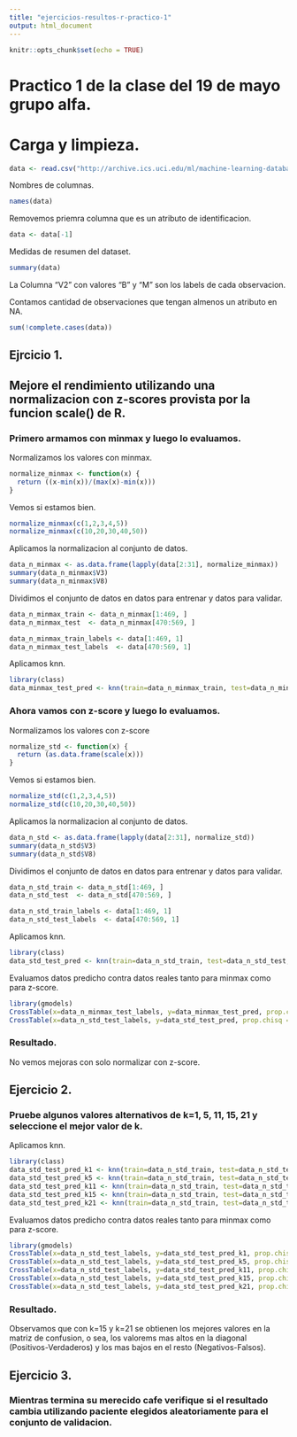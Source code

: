 ```yaml
---
title: "ejercicios-resultos-r-practico-1"
output: html_document
---
```


```r
knitr::opts_chunk$set(echo = TRUE)
```

# Practico 1 de la clase del 19 de mayo grupo alfa.

# Carga y limpieza.

```r
data <- read.csv("http://archive.ics.uci.edu/ml/machine-learning-databases/breast-cancer-wisconsin/wdbc.data",header=FALSE)
```

Nombres de columnas.
```r
names(data)
```

Removemos priemra columna que es un atributo de identificacion.
```r
data <- data[-1]
```

Medidas de resumen del dataset.
``` r
summary(data)
```

La Columna "V2" con valores "B" y "M" son los labels de cada observacion.

Contamos cantidad de observaciones que tengan almenos un atributo en NA.
```r
sum(!complete.cases(data))
```

## Ejrcicio 1. 
## Mejore el rendimiento utilizando una normalizacion con z-scores provista por la funcion scale() de R.

### Primero armamos con minmax y luego lo evaluamos.

Normalizamos los valores con minmax.
```r
normalize_minmax <- function(x) {
  return ((x-min(x))/(max(x)-min(x)))
}
```

Vemos si estamos bien.
```r
normalize_minmax(c(1,2,3,4,5))
normalize_minmax(c(10,20,30,40,50))
```

Aplicamos la normalizacion al conjunto de datos.
```r
data_n_minmax <- as.data.frame(lapply(data[2:31], normalize_minmax))
summary(data_n_minmax$V3)
summary(data_n_minmax$V8)
```

Dividimos el conjunto de datos en datos para entrenar y datos para validar.
```r
data_n_minmax_train <- data_n_minmax[1:469, ]
data_n_minmax_test  <- data_n_minmax[470:569, ] 
```

```r
data_n_minmax_train_labels <- data[1:469, 1]
data_n_minmax_test_labels  <- data[470:569, 1]
```

Aplicamos knn.
```r
library(class)
data_minmax_test_pred <- knn(train=data_n_minmax_train, test=data_n_minmax_test, cl=data_n_minmax_train_labels, k=21)
```

### Ahora vamos con z-score y luego lo evaluamos.

Normalizamos los valores con z-score
```r
normalize_std <- function(x) {
  return (as.data.frame(scale(x)))
}
```

Vemos si estamos bien.
```r
normalize_std(c(1,2,3,4,5))
normalize_std(c(10,20,30,40,50))
```

Aplicamos la normalizacion al conjunto de datos.
```r
data_n_std <- as.data.frame(lapply(data[2:31], normalize_std))
summary(data_n_std$V3)
summary(data_n_std$V8)
```

Dividimos el conjunto de datos en datos para entrenar y datos para validar.
```r
data_n_std_train <- data_n_std[1:469, ]
data_n_std_test  <- data_n_std[470:569, ] 
```

```r
data_n_std_train_labels <- data[1:469, 1]
data_n_std_test_labels  <- data[470:569, 1]
```

Aplicamos knn.
```r
library(class)
data_std_test_pred <- knn(train=data_n_std_train, test=data_n_std_test, cl=data_n_std_train_labels, k=21)
```

Evaluamos datos predicho contra datos reales tanto para minmax como para z-score.
```r
library(gmodels)
CrossTable(x=data_n_minmax_test_labels, y=data_minmax_test_pred, prop.chisq = FALSE)
CrossTable(x=data_n_std_test_labels, y=data_std_test_pred, prop.chisq = FALSE)
```

### Resultado.
No vemos mejoras con solo normalizar con z-score.

## Ejercicio 2. 
### Pruebe algunos valores alternativos de k=1, 5,  11, 15, 21 y seleccione el mejor valor de k.

Aplicamos knn.
```r
library(class)
data_std_test_pred_k1 <- knn(train=data_n_std_train, test=data_n_std_test, cl=data_n_std_train_labels, k=1)
data_std_test_pred_k5 <- knn(train=data_n_std_train, test=data_n_std_test, cl=data_n_std_train_labels, k=5)
data_std_test_pred_k11 <- knn(train=data_n_std_train, test=data_n_std_test, cl=data_n_std_train_labels, k=11)
data_std_test_pred_k15 <- knn(train=data_n_std_train, test=data_n_std_test, cl=data_n_std_train_labels, k=15)
data_std_test_pred_k21 <- knn(train=data_n_std_train, test=data_n_std_test, cl=data_n_std_train_labels, k=21)
```

Evaluamos datos predicho contra datos reales tanto para minmax como para z-score.
```r
library(gmodels)
CrossTable(x=data_n_std_test_labels, y=data_std_test_pred_k1, prop.chisq = FALSE)
CrossTable(x=data_n_std_test_labels, y=data_std_test_pred_k5, prop.chisq = FALSE)
CrossTable(x=data_n_std_test_labels, y=data_std_test_pred_k11, prop.chisq = FALSE)
CrossTable(x=data_n_std_test_labels, y=data_std_test_pred_k15, prop.chisq = FALSE)
CrossTable(x=data_n_std_test_labels, y=data_std_test_pred_k21, prop.chisq = FALSE)
```

### Resultado.
Observamos que con k=15 y k=21 se obtienen los mejores valores en la matriz de confusion, o sea, los valorems mas altos en la diagonal (Positivos-Verdaderos) y los mas bajos en el resto (Negativos-Falsos).

## Ejercicio 3.
### Mientras termina su merecido cafe verifique si el resultado cambia utilizando paciente elegidos aleatoriamente para el conjunto de validacion.

